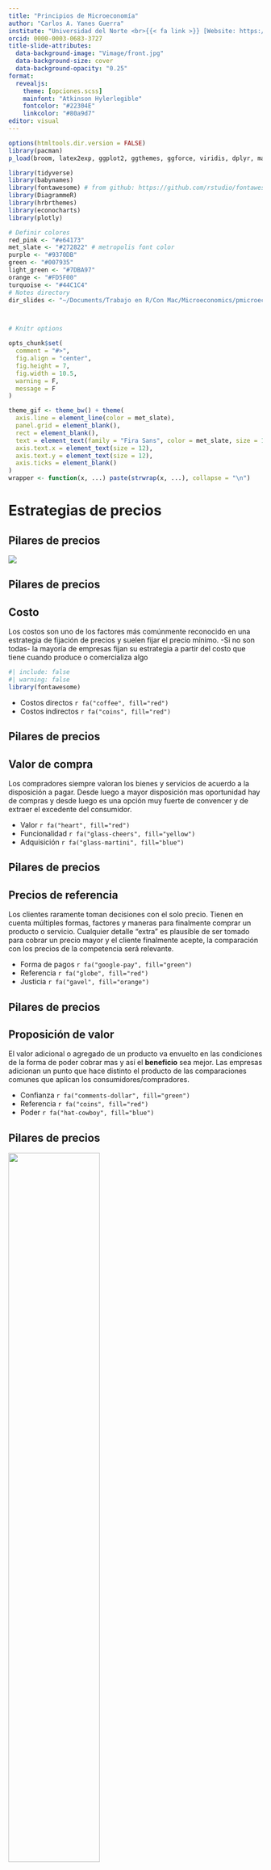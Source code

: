 ```yaml
---
title: "Principios de Microeconomía"
author: "Carlos A. Yanes Guerra"
institute: "Universidad del Norte <br>{{< fa link >}} [Website: https://carlosyanes.netlify.app/](https://carlosyanes.netlify.app/)"
orcid: 0000-0003-0683-3727
title-slide-attributes:
  data-background-image: "Vimage/front.jpg"
  data-background-size: cover
  data-background-opacity: "0.25"
format: 
  revealjs:
    theme: [opciones.scss]
    mainfont: "Atkinson Hylerlegible"
    fontcolor: "#22304E"
    linkcolor: "#80a9d7"
editor: visual
---
```


```r
options(htmltools.dir.version = FALSE)
library(pacman)
p_load(broom, latex2exp, ggplot2, ggthemes, ggforce, viridis, dplyr, magrittr, knitr, parallel, gapminder)

library(tidyverse)
library(babynames)
library(fontawesome) # from github: https://github.com/rstudio/fontawesome
library(DiagrammeR)
library(hrbrthemes)
library(econocharts)
library(plotly)

# Definir colores
red_pink <- "#e64173"
met_slate <- "#272822" # metropolis font color 
purple <- "#9370DB"
green <- "#007935"
light_green <- "#7DBA97"
orange <- "#FD5F00"
turquoise <- "#44C1C4"
# Notes directory
dir_slides <- "~/Documents/Trabajo en R/Con Mac/Microeconomics/pmicroeconomics/Files/Clase 1/"



# Knitr options

opts_chunk$set(
  comment = "#>",
  fig.align = "center",
  fig.height = 7,
  fig.width = 10.5,
  warning = F,
  message = F
)

theme_gif <- theme_bw() + theme(
  axis.line = element_line(color = met_slate),
  panel.grid = element_blank(),
  rect = element_blank(),
  text = element_text(family = "Fira Sans", color = met_slate, size = 17),
  axis.text.x = element_text(size = 12),
  axis.text.y = element_text(size = 12),
  axis.ticks = element_blank()
)
wrapper <- function(x, ...) paste(strwrap(x, ...), collapse = "\n")
```

# Estrategias de precios

## Pilares de precios

![](Vimage/Estp41.png)

## Pilares de precios

:::: fragment
::: callout-note
## Costo

Los [costos]{.reder} son uno de los factores más comúnmente reconocido en una estrategia de fijación de precios y suelen fijar el precio mínimo. -Si no son todas- la mayoría de empresas fijan su estrategia a partir del costo que tiene cuando produce o comercializa algo
:::
::::

::: fragment
```r
#| include: false
#| warning: false
library(fontawesome)
```

-   Costos directos `r fa("coffee", fill="red")`
-   Costos indirectos `r fa("coins", fill="red")`
:::

## Pilares de precios

:::: fragment
::: callout-note
## Valor de compra

Los [compradores]{.alert} siempre valoran los bienes y servicios de acuerdo a la [disposición a pagar]{.blur}. Desde luego a mayor disposición mas oportunidad hay de compras y desde luego es una opción muy fuerte de convencer y de extraer el excedente del consumidor.
:::
::::

::: fragment
-   Valor `r fa("heart", fill="red")`
-   Funcionalidad `r fa("glass-cheers", fill="yellow")`
-   Adquisición `r fa("glass-martini", fill="blue")`
:::

## Pilares de precios

:::: fragment
::: callout-tip
## Precios de referencia

Los [clientes]{.alert} raramente toman decisiones con el solo precio. Tienen en cuenta múltiples formas, factores y maneras para finalmente [comprar]{.cupp} un producto o servicio. Cualquier detalle "extra" es plausible de ser tomado para cobrar un precio mayor y el cliente finalmente acepte, la comparación con los precios de la competencia será relevante.
:::
::::

::: fragment
-   Forma de pagos `r fa("google-pay", fill="green")`
-   Referencia `r fa("globe", fill="red")`
-   Justicia `r fa("gavel", fill="orange")`
:::

## Pilares de precios

:::: fragment
::: callout-important
## Proposición de valor

El [valor]{.alert} adicional o agregado de un producto va envuelto en las condiciones de la forma de poder cobrar mas y así el **beneficio** sea mejor. Las empresas adicionan un punto que hace distinto el producto de las comparaciones comunes que aplican los consumidores/compradores.
:::
::::

::: fragment
-   Confianza `r fa("comments-dollar", fill="green")`
-   Referencia `r fa("coins", fill="red")`
-   Poder `r fa("hat-cowboy", fill="blue")`
:::

## Pilares de precios

::: fragment
![](Vimage/rolesenin.png){width="60%"}
:::

## Pilares de precios

::: fragment
![](Vimage/invprice.png)
:::

## Ecosistema de precios

::: fragment
![](Vimage/c4n2.png){width="80%"}
:::

## Estipulación natural del precio

::: fragment
![](Vimage/c4n3.png)
:::

## Estipulación del precio en pilares

::: fragment
![](Vimage/c4n1.png)
:::

## Estipulación del precio creando valor

::: fragment
![](Vimage/c4n4.png){width="80%"}
:::

## Estipulación del precio creando valor

### Una segunda forma

::: fragment
![](Vimage/c4primboun.png)
:::

## Precios por visión

```r
#| include: false
options(htmltools.dir.version = FALSE)
library(pacman)
p_load(ggthemes, readxl, viridis, knitr, dslabs, gapminder, extrafont, Ecdat, wooldridge, tidyverse, magrittr, janitor, kableExtra, flextable)
# Colores y definición
red_pink <- "#e64173"
met_slate <- "#272822" # metropolis font color 
purple <- "#9370DB"
green <- "#007935"
light_green <- "#7DBA97"
orange <- "#FD5F00"
turquoise <- "#44C1C4"
red <- "#b92e34"

# Knitr opciones
opts_chunk$set(
  comment = "#>",
  fig.align = "center",
  fig.height = 7,
  fig.width = 10.5,
  #dpi = 300,
  #cache = T,
  warning = F,
  message = F
)  
theme_simple <- theme_bw() + theme(
  axis.line = element_line(color = met_slate),
  panel.grid = element_blank(),
  rect = element_blank(),
  strip.text = element_blank(),
  text = element_text(family = "Fira Sans", color = met_slate, size = 17),
  axis.text.x = element_text(size = 12),
  axis.text.y = element_text(size = 12),
  axis.ticks = element_blank()
)
theme_market <- theme_bw() + theme(
  axis.line = element_line(color = met_slate),
  panel.grid = element_blank(),
  rect = element_blank(),
  strip.text = element_blank(),
  text = element_text(family = "Fira Sans", color = met_slate, size = 17),
  axis.title.x = element_text(hjust = 1, size = 17),
  axis.title.y = element_text(hjust = 1, angle = 0, size = 17),
  axis.ticks = element_blank()
)
theme_gif <- theme_bw() + theme(
  axis.line = element_line(color = met_slate),
  panel.grid = element_blank(),
  rect = element_blank(),
  text = element_text(family = "Fira Sans", color = met_slate, size = 17),
  axis.text.x = element_text(size = 12),
  axis.text.y = element_text(size = 12),
  axis.ticks = element_blank()
)
wrapper <- function(x, ...) paste(strwrap(x, ...), collapse = "\n")
```

::: fragment
```r
data.frame(
  A = c("Chocolate", "Cappuccino", "Café Mocca", "Mocca con Chocolate Blanco", "Cappuccino 20onz"),
  B = c(5500, 6300, 6800, 6950, 7200))%>% 
  kable(
  escape = F,
  col.names = c("Tipo", "Precio de venta"),
  align = c("l", "c")
) %>%
row_spec(1:5, color = met_slate) %>%
row_spec(1:5, extra_css = "line-height: 110%;") %>% 
column_spec(1, italic = T, color = met_slate)
```
:::

## Precios por visión

```r
data.frame(
  A = c("Chocolate", "Cafe con crema", "Café con leche", "Café, leche y Chocolate Blanco", "Café con leche 20onz"),
  B = c(3500, 4100, 4300, 4625, 5100))%>%
kable(
  escape = F,
  col.names = c("Tipo", "Precio de venta"),
  align = c("l", "c")
) %>%
row_spec(1:5, color = met_slate) %>%
row_spec(1:5, extra_css = "line-height: 110%;") %>% 
column_spec(1, italic = T, color = met_slate)
```

## Generalidades

### A tener en cuenta

::: incremental
-   Cada [empresa]{.alert} implementa su estrategía de acuerdo a lo que observa que hacen los demás
-   Desde luego aquella que tiene mucho [poder de mercado]{.bg style="--col: #FFFF00"} estipula propiamente sus precios porque no hay competencia cerca e inclusive no la posee (caso monopolio).
-   La estrategia mas [fácil]{.oranger} es la que va por establecer el precio a partir de los costos y mark-up que posee.
:::

## Usando las ventas para evaluar

### Decisiones de precios

::: incremental
-   La idea que el [crecimiento de las ventas]{.reder} es la medida propia de las empresas, ya que esta estipulado en las mentes de los gerentes
-   Cuando se compara con otras [marcas]{.cupp} o competencia y algunas tienen que ver con el nivel de [lealtad]{.blur}
-   Si la empresa conoce su [beneficio marginal]{.oranger}, el deseo o cambio esperado en ventas será usado de forma [precisa]{.under}
:::

# Pregunta !!

-   Si se da un 10% de descuento del precio del lubricante que actualmente esta en \$21.000 y hay un margen de ganancia estipulado del 50%. [¿Cuál es el incremento mínimo del volumen de ventas que necesitará la empresa para aumentar su beneficio sin afectar el nivel actual?]{.oranger}

## Ventas {.smaller}

::: fragment
-   Vamos a usar lo siguiente:
:::

::: fragment
-   La formula es: $$\text{Volumen % de ventas}= \dfrac{\text{- Cambio %  en el precio}}{\text{Margen}+\text{Cambio % en el precio}}$$
:::

::: fragment
[Interpretación:]{.reder} Después que: $(-10\%/50\%+(-10\%))=25\%$ "Si hay un descuento del 10%, la estación de servicio debe incrementar el cambio de aceite (ventas) en un 25%".
:::

## Ventas

![](Vimage/c4pric.png)

# Ingreso marginal

Actualmente una empresa vende 40 jabones a un Precio de \$100, pero la curva de demanda nos dice que para comprar un jabon adicional debemos bajar el precio a P=99. ¿Cuánto es el [ingreso marginal]{.under} de esa firma?

## Ingreso marginal

::: fragment
> Aquel ingreso adicional que optiene la firma por vender una unidad adicional
:::

::: fragment
-   Ingresos de antes: 40 x `$100`=`$4000`\
:::

::: fragment
Los ingresos de... ahora: 41 x `$99`=`$4059`
:::

::: fragment
El ingreso marginal es `$59`. Miren que el $Img < Precio$.
:::

::: {.fragment .fade-up}
¿Debe vender el jabon adicional?
:::

## Segmentación en precio

::: fragment
-   Imagine lo **siguiente**:

|            | DAP A | DAP B |
|------------|-------|-------|
| Segmento X | 30\$  | 125   |
| Segmento Y | 50    | 100   |
:::

::: fragment
-   Note que los del segmento [X]{.oranger} valoran mucho mas el [producto B]{.bg style="--col: #4285F4"} que los del otro Segmento. Pero en cambio los del segmento [Y]{.reder} valoran mas el [producto A]{.bg style="--col: #FF8000"}.
:::

::: fragment
-   Como establecer el [precio]{.under} correcto para cada segmento?
:::

## Segmentación en precio

::: fragment
Si el [producto A]{.bg style="--col: #FF8000"} se vende en `$50` solo el segmento [Y]{.reder} lo comprará y el beneficio por unidad será de `$50`.
:::

::: fragment
En cambio si lo vende en `$30` lo compraran ambos segmentos y su beneficio será de `$60`... va ganando por ahí
:::

::: fragment
Ahora, si hacemos lo mismo con el [producto B]{.bg style="--col: #4285F4"} y se ofrece a un precio de `$100` la empresa ganará `$200` que en lugar de solo `$125`
:::

::: fragment
Mire que si vende así, su ganancia total es de `$260`
:::

## Segmentación en precio

::: fragment
Considera que es suficiente eso? puede la empresa hacer mas dinero `r fa ("money-bill-alt", fill="green")`?
:::

::: fragment
La respuesta es si!!
:::

:::: fragment
::: callout-warning
## Estrategia tipo cesta

La empresa puede vender de forma [combinada]{.bg style="--col: #FFFF00"}, es decir, ofrecer ambos producto en combinación, paquete o comunmente le dicen "combo".
:::
::::

## Segmentación en precio

::: fragment
Sumemos las valoraciones de cada segmento. El Grupo [X]{.oranger} $30(A)+125(B)=155$ y para el segmento [Y]{.reder} es de $50(A)+100(B)=150$, entonces podemos [cobrar]{.under} un precio de `$150` y la empresa venderá (A+B) productos y de esa manera su ganancia por combo será de `$300` y este es mucho mejor beneficio que los `$260` que anteriormente ganaba.
:::

::: fragment
La noción de precios por suscripción y planes en combo es mucho mejor en la disponibilidad a pagar y ofrecer [paquetes]{.reder}. De esa manera extrae mejor el excedente de los consumidores.
:::

## Ejercicio

::: fragment
-   Regresemos al ejemplo de la disponibilidad:

|            | DAP A | DAP B |
|------------|-------|-------|
| Segmento X | 30\$  | 160   |
| Segmento Y | 40    | 140   |
| Segmento Z | 60    | 130   |
:::

::: fragment
Qué estrategia de precios es correcta?
:::

## Psicología de precios

![](Vimage/oferts2.png){.absolute top="200" left="0" width="450" height="500"}

![](Vimage/oferts1.png){.absolute top="50" right="50" width="450" height="250"}

## Psicología de precios

:::: fragment
::: callout-note
## Precio charming

Es la preferencia de establecer [un dígito menos]{.reder} a la izquierda de la cifra. P.e: $3.00\;\rightarrow \;2.99$ o $13.000\;\rightarrow \;12.990$
:::
::::

:::: fragment
::: callout-tip
## Precio de prestigio

Es la preferencia de establecer [un digito mas]{.reder} a la izquierda de la cifra. Es lo contrario a la definición anterior P.e: $4.99\;\rightarrow \;5.00$ o $15.990\;\rightarrow \;16.000$
:::
::::

## Psicología de precios

:::: {.fragment .fade-in}
::: callout-warning
## Pague 1 lleve 2

Preferencia tradicional haciendo ver al consumidor que lleva una ganga. El objetivo de ofrecer la segunda unidad gratis cuando en realidad estan vendiendo un solo producto.
:::
::::

:::: {.fragment .fade-in}
::: callout-caution
## Comparativo

Establecen dos productos [similares]{.alert} uno [al lado del otro]{.bg style="--col: #FFFF00"} pero con precios diferentes. El consumidor al verse enfrente cree que es mejor llevarse la promoción
:::
::::

## Psicología de precios

![](Vimage/onlyto.png)

## Psicología de precios

::: incremental
-   Hay por comparación de [tamaño]{.blur}
-   Ubicación en estanteria
-   Lado derecho
-   Orden de menor a mayor
:::

::: fragment
![](Vimage/beeron.png){width="30%"}
:::

# Trabajo

## Trabajo de clase

-   Piense en una estrategia de precios (escoja solo una) para cierto producto que desee impulsar o llevar al mercado

-   Es totalmente individual

-   La sesión de sustentación es corta no puede excederse en tiempo

-   Adjunte su poster en el brightspace

## Gracias! por su atención {.center}

#### Alguna pregunta adicional?

Slides de la clase:

{{< fa link >}} [Curso virtual](https://cursos.uninorte.edu.co/d2l/home/106306)

{{< fa brands github >}} [keynes37](https://github.com/keynes37)

## Bibliografía {.center}

`r fa('book')` Mankiw, N. G. (2005). *Principios de microeconomía* /N. Gregory Mankiw (No. 338.5 M55Y.).

`r fa('book')` Pindyck, R. S., Rubinfeld, D. L., & Rabasco, E. (2013). *Microeconomía*. Pearson Italia..

`r fa('book')` Krugman, P., & Wells, R. (2014). *Microeconomics (for AP)*. New York: Worth Publishers.

`r fa('book')` Muñoz-Garcia, F. (2017). *Advanced microeconomic theory: an intuitive approach with examples*. MIT Press.
